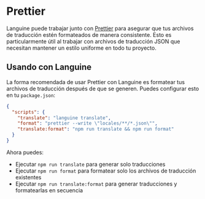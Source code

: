 # Prettier

Languine puede trabajar junto con [Prettier](https://prettier.io/) para asegurar que tus archivos de traducción estén formateados de manera consistente. Esto es particularmente útil al trabajar con archivos de traducción JSON que necesitan mantener un estilo uniforme en todo tu proyecto.

## Usando con Languine

La forma recomendada de usar Prettier con Languine es formatear tus archivos de traducción después de que se generen. Puedes configurar esto en tu `package.json`:

```json title="package.json"
{
  "scripts": {
    "translate": "languine translate",
    "format": "prettier --write \"locales/**/*.json\"",
    "translate:format": "npm run translate && npm run format"
  }
}
```

Ahora puedes:
- Ejecutar `npm run translate` para generar solo traducciones
- Ejecutar `npm run format` para formatear solo los archivos de traducción existentes
- Ejecutar `npm run translate:format` para generar traducciones y formatearlas en secuencia
